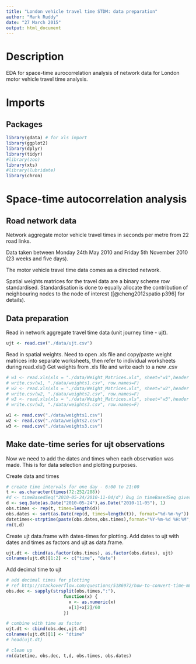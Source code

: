 ```yaml
---
title: "London vehicle travel time STDM: data preparation"
author: "Mark Ruddy"
date: "27 March 2015"
output: html_document
---
```


# Description

EDA for space-time aurocorrelation analysis of network data for London motor vehicle travel time analysis.


# Imports

## Packages
```r
library(gdata) # for xls import
library(ggplot2)
library(dplyr)
library(tidyr)
#library(zoo)
library(xts)
#library(lubridate)
library(chron)
```


# Space-time autocorrelation analysis

## Road network data

Network aggregate motor vehicle travel times in seconds per metre from 22 road links.

Data taken between Monday 24th May 2010 and Friday 5th November 2010 (23 weeks and five days).

The motor vehicle travel time data comes as a directed network.

Spatial weights matrices for the travel data are a binary scheme row standardised. Standardisation is done to equally allocate the contribution of neighbouring nodes to the node of interest ([@cheng2012spatio p396] for details).

## Data preparation

Read in network aggregate travel time data (unit journey time - ujt). 
```r
ujt <- read.csv("./data/ujt.csv")
```

Read in spatial weights. Need to open .xls file and copy/paste weight matrices into separate worksheets, then refer to individual worksheets during read.xls()
Get weights from .xls file and write each to a new .csv
```r
# w1 <- read.xls(xls = "./data/Weight_Matrices.xls", sheet="w1",header =T)
# write.csv(w1, "./data/weights1.csv", row.names=F)
# w2 <- read.xls(xls = "./data/Weight_Matrices.xls", sheet="w2",header =T)
# write.csv(w2, "./data/weights2.csv", row.names=F)
# w3 <- read.xls(xls = "./data/Weight_Matrices.xls", sheet="w3",header =T)
# write.csv(w3, "./data/weights3.csv", row.names=F)
```

```r
w1 <- read.csv("./data/weights1.csv")
w2 <- read.csv("./data/weights2.csv")
w3 <- read.csv("./data/weights3.csv")
```


## Make date-time series for ujt observations
Now we need to add the dates and times when each observation was made. This is for data selection and plotting purposes.

Create data and times
```r
# create time intervals for one day - 6:00 to 21:00
t <- as.character(times(72:252/288))
#d <- timeBasedSeq("2010-05-24/2010-11-04/d") Bug in timeBasedSeq gives repeated 31st Oct at Daylight Saving time
d <- seq.Date(as.Date("2010-05-24"),as.Date("2010-11-05"), 1)
obs.times <- rep(t, times=length(d))
obs.dates <- sort(as.Date(rep(d, times=length(t)), format="%d-%m-%y"))
datetimes<-strptime(paste(obs.dates,obs.times),format="%Y-%m-%d %H:%M", tz="GMT")
rm(t,d)
```

Create ujt data.frame with dates-times for plotting. Add dates to ujt with dates and times as factors and ujt as data.frame.

```r
ujt.dt <- cbind(as.factor(obs.times), as.factor(obs.dates), ujt)
colnames(ujt.dt)[1:2] <- c("time", "date")

```

Add decimal time to ujt
```r
# add decimal times for plotting
# ref http://stackoverflow.com/questions/5186972/how-to-convert-time-mmss-to-decimal-form-in-r
obs.dec <- sapply(strsplit(obs.times,":"),
                      function(x) {
                        x <- as.numeric(x)
                        x[1]+x[2]/60
                      })

# combine with time as factor
ujt.dt <- cbind(obs.dec,ujt.dt)
colnames(ujt.dt)[1] <- "dtime"
# head(ujt.dt)

# clean up
rm(datetime, obs.dec, t,d, obs.times, obs.dates)
```



